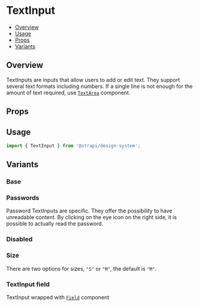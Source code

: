 

<Meta of={TextInputStories} />

# TextInput

- [Overview](#overview)
- [Usage](#usage)
- [Props](#props)
- [Variants](#variants)

## Overview

TextInputs are inputs that allow users to add or edit text. They support several text formats including numbers. If a
single line is not enough for the amount of text required, use [`TextArea`](../?path=/docs/inputs-textarea--docs)
component.

<ViewSource path="components/TextInput" />

## Props

## Usage

```js
import { TextInput } from '@strapi/design-system';
```

<Canvas of={TextInputStories.Base} />

## Variants

### Base

<Canvas of={TextInputStories.Base} />

### Passwords

Password TextInputs are specific. They offer the possibility to have unreadable content. By clicking on the eye icon on
the right side, it is possible to actually read the password.

<Canvas of={TextInputStories.Password} />

### Disabled

<Canvas of={TextInputStories.Disabled} />

### Size

There are two options for sizes, `"S"` or `"M"`, the default is `"M"`.

<Canvas of={TextInputStories.Size} />

### TextInput field

TextInput wrapped with [`Field`](../?path=/docs/components-field--docs) component

<Canvas of={TextInputStories.WithField} />
